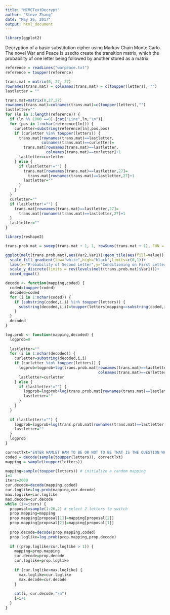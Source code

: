 ---
title: "MCMCTextDecrypt"
author: "Steve Zhang"
date: "May 26, 2017"
output: html_document
---

```{r}
library(ggplot2)
```

Decryption of a basic substitution cipher using Markov Chain Monte Carlo.
The novel War and Peace is usedto create the transition matrix, which 
the probability of one letter being followed by another stored as a matrix.


```{r}
reference = readLines("warpeace.txt")
reference = toupper(reference)
```

```{r}
trans.mat = matrix(0, 27, 27)
rownames(trans.mat) = colnames(trans.mat) = c(toupper(letters), "")
lastletter = ""
```

```{r}
trans.mat=matrix(0,27,27)
rownames(trans.mat)=colnames(trans.mat)=c(toupper(letters),"")
lastletter=""
for (ln in 1:length(reference)) {
  if (ln %% 1000 ==0) {cat("Line",ln,"\n")}
  for (pos in 1:nchar(reference[ln])) {
    curletter=substring(reference[ln],pos,pos)
    if (curletter %in% toupper(letters)) {
      trans.mat[rownames(trans.mat)==lastletter,
                colnames(trans.mat)==curletter]=
        trans.mat[rownames(trans.mat)==lastletter,
                  colnames(trans.mat)==curletter]+1
      lastletter=curletter
    } else {
      if (lastletter!="") {
        trans.mat[rownames(trans.mat)==lastletter,27]=
          trans.mat[rownames(trans.mat)==lastletter,27]+1
        lastletter=""
      }
    }
  }
  curletter=""
  if (lastletter!="") {
    trans.mat[rownames(trans.mat)==lastletter,27]=
      trans.mat[rownames(trans.mat)==lastletter,27]+1
  }
  lastletter=""
}
```
```{r}
library(reshape2)
```

```{r}
trans.prob.mat = sweep(trans.mat + 1, 1, rowSums(trans.mat + 1), FUN = "/")
```

```{r}
ggplot(melt(trans.prob.mat),aes(Var2,Var1))+geom_tile(aes(fill=value))+
  scale_fill_gradient(low="white",high="black",limits=c(0,1))+
  labs(x="Probability of Second Letter",y="Conditioning on First Letter",fill="Prob")+
  scale_y_discrete(limits = rev(levels(melt(trans.prob.mat)$Var1)))+
  coord_equal()
```

```{r}
decode <- function(mapping,coded) {
  coded=toupper(coded)
  decoded=coded
  for (i in 1:nchar(coded)) {
    if (substring(coded,i,i) %in% toupper(letters)) {
      substring(decoded,i,i)=toupper(letters[mapping==substring(coded,i,i)])
    }
  }
  decoded
}
```

```{r}
log.prob <- function(mapping,decoded) {
  logprob=0
 
  lastletter=""
  for (i in 1:nchar(decoded)) {
    curletter=substring(decoded,i,i)
    if (curletter %in% toupper(letters)) {
      logprob=logprob+log(trans.prob.mat[rownames(trans.mat)==lastletter,
                                         colnames(trans.mat)==curletter])
      lastletter=curletter
    } else {
      if (lastletter!="") {
        logprob=logprob+log(trans.prob.mat[rownames(trans.mat)==lastletter,27])
        lastletter=""
      }
    }
  }
 
  if (lastletter!="") {
    logprob=logprob+log(trans.prob.mat[rownames(trans.mat)==lastletter,27])
    lastletter=""
  }
  logprob
}
``` 

```{r}
correctTxt="ENTER HAMLET HAM TO BE OR NOT TO BE THAT IS THE QUESTION WHETHER TIS NOBLER IN THE MIND TO SUFFER THE SLINGS AND ARROWS OF OUTRAGEOUS FORTUNE OR TO TAKE ARMS AGAINST A SEA OF TROUBLES AND BY OPPOSING END"
coded = decode(sample(toupper(letters)), correctTxt)
mapping = sample(toupper(letters))
```

```{r}
mapping=sample(toupper(letters)) # initialize a random mapping
i=1
iters=2000
cur.decode=decode(mapping,coded)
cur.loglike=log.prob(mapping,cur.decode)
max.loglike=cur.loglike
max.decode=cur.decode
while (i<=iters) {
  proposal=sample(1:26,2) # select 2 letters to switch
  prop.mapping=mapping
  prop.mapping[proposal[1]]=mapping[proposal[2]]
  prop.mapping[proposal[2]]=mapping[proposal[1]]
 
  prop.decode=decode(prop.mapping,coded)
  prop.loglike=log.prob(prop.mapping,prop.decode)
 
  if ((prop.loglike/cur.loglike > 1)) {
    mapping=prop.mapping
    cur.decode=prop.decode
    cur.loglike=prop.loglike
 
    if (cur.loglike>max.loglike) {
      max.loglike=cur.loglike
      max.decode=cur.decode
    }
 
    cat(i, cur.decode,"\n")
    i=i+1
  }
}
```




